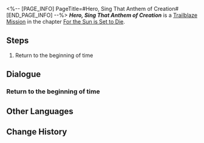 <%-- [PAGE_INFO]
PageTitle=#Hero, Sing That Anthem of Creation#
[END_PAGE_INFO] --%>
{{Stub|Dialogue.}}
{{Mission Infobox
|id            = 1040505
|title         = 
|image         = {{subst:void|<!--$UPLOAD:<<SpriteOutput/Chronicle/1040505_f.png>-<Mission Hero, Sing That Anthem of Creation Stelle.png>-<Fate's Atlas Images>>-->}}{{subst:void|<!--$UPLOAD:<<SpriteOutput/Chronicle/1040505_m.png>-<Mission Hero, Sing That Anthem of Creation Caelus.png>-<Fate's Atlas Images>>-->}}
<gallery>
Mission Hero, Sing That Anthem of Creation Stelle.png|Stelle
Mission Hero, Sing That Anthem of Creation Caelus.png|Caelus
</gallery>
|type          = Trailblaze
|event_name    = 
|chapter       = For the Sun is Set to Die
|requirements  = [[Trailblaze Mission]] ''[[Hero, Shatter That Woeful Effigy]]'' completed
|summary       = Every truth now stands revealed. Phainon bid farewell to the Hero Within and embraced the Coreflame accumulated through thirty million Cycles, determined to confront his fate. And you, carrying the promise of dawn for Amphoreus, stepped forward into a new world.
|characters    = Trailblazer
|startLocation = [[<!--starting world-->]] - [[<!--starting area-->]]
|world         = <!--starting world-->
|area          = <!--starting area-->
|prev          = Hero, Shatter That Woeful Effigy
|next          = 
|rewards       = Trailblaze EXP*100; Stellar Jade*10; Refined Aether*3; Disorder Ambrosia*40; Homeland*1 { text = ''Homeland'' }; Maze*1 { text = ''Maze'' }; Credit*20,000
}}
'''''Hero, Sing That Anthem of Creation''''' is a [[Trailblaze Mission]] in the chapter [[For the Sun is Set to Die]].

==Steps==
# Return to the beginning of time

<!--
==Gameplay Notes==

--><!--
==Trial Character==

-->
==Dialogue==
{{Stub Dialogue}}
===Return to the beginning of time{{subst:void|<!--104050501-->}}===
{{Mission Description|type=trailblaze|location=<!--to be added-->|The millions cycles of Amphoreus, along with the Flame Reaver who was denied the dawn, are about to reach its final curtain. The truth now lies before (Trailblazer), guiding {{MC|f=her|m=him}} toward the origin point of "Time."}}
{{Dialogue Start}}
:{{tx}}
{{Dialogue End}}

==Other Languages==
{{Other Languages
|en   = Hero, Sing That Anthem of Creation
|zhs  = 英雄啊，将创世的凯歌奏响
|zht  = 英雄啊，將創世的凱歌奏響
|ja   = 英雄よ、創世の凱歌を響かせよ
|ko   = 영웅이여, 창세의 개선가를 연주하라
|es   = {{MC|f=Heroína|m=Héroe}}, canta el himno de la creación
|fr   = Héros, chante l'hymne de la création
|ru   = О герой, запой пеан воскресающей земли
|th   = วีรชนเอ๋ย จงกู่ก้องลำนำสดุดีชัย แด่ยุคนิรมิตใหม่
|vi   = Hỡi anh hùng, hãy tấu lên khúc khải hoàn sáng thế
|de   = O Helden, lasst den Lobgesang der Genesis erklingen
|id   = Wahai Pahlawan, Mainkan Lagu Kemenangan Era Penciptaan
|pt   = Herói, Cante o Hino da Criação
}}

==Change History==
{{Change History|3.4}}
